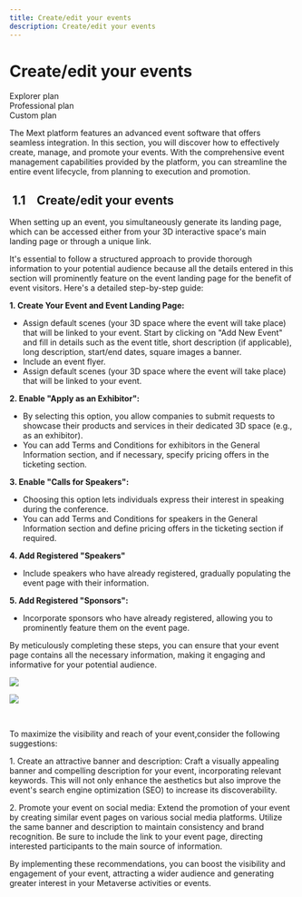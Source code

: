 ```yaml
---
title: Create/edit your events
description: Create/edit your events
---
```


# Create/edit your events

<div class="flex-row">
  <div class="plan">Explorer plan</div>
  <div class="plan">Professional plan</div>
  <div class="plan">Custom plan</div>
</div>

The Mext platform features an advanced event software that offers seamless integration. In this section, you will discover how to effectively create, manage, and promote your events. With the comprehensive event management capabilities provided by the platform, you can streamline the entire event lifecycle, from planning to execution and promotion.

##  1.1    Create/edit your events

When setting up an event, you simultaneously generate its landing page, which can be accessed either from your 3D interactive space's main landing page or through a unique link.

It's essential to follow a structured approach to provide thorough information to your potential audience because all the details entered in this section will prominently feature on the event landing page for the benefit of event visitors. Here's
a detailed step-by-step guide:

**1. Create Your Event and Event Landing Page:**

* Assign default scenes (your 3D space where the event will take place) that will be linked to your event. Start by clicking on "Add New Event" and fill in details such as the event title, short description (if applicable), long description, start/end dates, square images a banner.
* Include an event flyer.
* Assign default scenes (your 3D space where the event will take place) that will be linked to your event.

**2. Enable "Apply as an Exhibitor":**

* By selecting this option, you allow companies to submit requests to showcase their products and services in their dedicated 3D space (e.g., as an exhibitor).
* You can add Terms and Conditions for exhibitors in the General Information section, and if necessary, specify pricing offers in the ticketing section.

**3.	Enable "Calls for Speakers":**

* Choosing this option lets individuals express their interest in speaking during the conference.
* You can add Terms and Conditions for speakers in the General Information section and define pricing offers in the ticketing section if required.

**4. Add Registered "Speakers"**

* Include speakers who have already registered, gradually populating the event page with their information.

**5. Add Registered "Sponsors":**

* Incorporate sponsors who have already registered, allowing you to prominently feature them on the event page.

By meticulously completing these steps, you can ensure that your event page contains all the necessary information, making it engaging and informative for your potential audience.

![](</img/Marva images/Documentationa.jpg>)

![](</img/Marva images/Documentationd.jpg>)

 

To maximize the visibility and reach of your event,consider the following suggestions:

1. Create an attractive banner and description: Craft a visually appealing banner and compelling description for
your event, incorporating relevant keywords. This will not only enhance the aesthetics but also improve the event's search engine optimization (SEO) to increase its discoverability.

2. Promote your event on social media: Extend the promotion of your event by creating similar event pages on various social media platforms. Utilize the same banner and description to maintain consistency and brand recognition. Be sure to include the link to your event page, directing interested participants to the main source of information.

By implementing these recommendations, you can boost the visibility and engagement of your event, attracting a wider audience and generating greater interest in your Metaverse activities or events.
